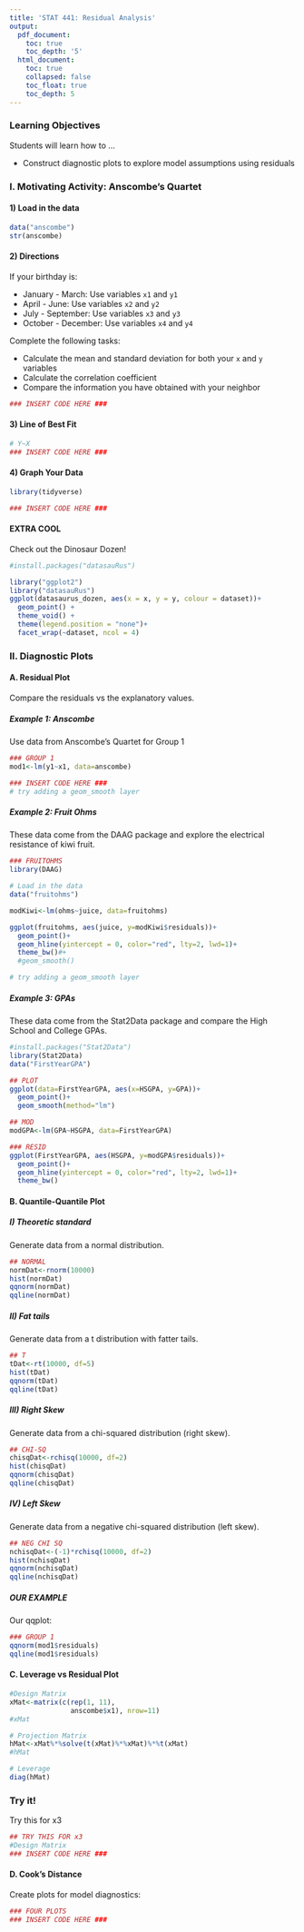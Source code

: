 ```yaml
---
title: 'STAT 441: Residual Analysis'
output:
  pdf_document:
    toc: true
    toc_depth: '5'
  html_document:
    toc: true
    collapsed: false
    toc_float: true
    toc_depth: 5
---
```


### Learning Objectives 

Students will learn how to ...

* Construct diagnostic plots to explore model assumptions using residuals
  

### I. Motivating Activity: Anscombe's Quartet

#### 1) Load in the data

```r
data("anscombe")
str(anscombe)
```

#### 2) Directions

If your birthday is: 

* January - March: Use variables `x1` and `y1`
* April - June: Use variables `x2` and `y2`
* July - September: Use variables `x3` and `y3`
* October - December: Use variables `x4` and `y4`

Complete the following tasks: 

* Calculate the mean and standard deviation for both your `x` and `y` variables
* Calculate the correlation coefficient
* Compare the information you have obtained with your neighbor

```r
### INSERT CODE HERE ###
```


#### 3) Line of Best Fit

```r
# Y~X
### INSERT CODE HERE ###
```


#### 4) Graph Your Data

```r
library(tidyverse)

### INSERT CODE HERE ###
```

#### EXTRA COOL

Check out the Dinosaur Dozen!

```r
#install.packages("datasauRus")

library("ggplot2")
library("datasauRus")
ggplot(datasaurus_dozen, aes(x = x, y = y, colour = dataset))+
  geom_point() +
  theme_void() +
  theme(legend.position = "none")+
  facet_wrap(~dataset, ncol = 4)
```

### II. Diagnostic Plots

#### A. Residual Plot

Compare the residuals vs the explanatory values. 

##### Example 1: Anscombe

Use data from Anscombe's Quartet for Group 1

```r
### GROUP 1
mod1<-lm(y1~x1, data=anscombe)

### INSERT CODE HERE ###
# try adding a geom_smooth layer

```

##### Example 2: Fruit Ohms

These data come from the DAAG package and explore the electrical resistance of kiwi fruit.

```r
### FRUITOHMS
library(DAAG)

# Load in the data
data("fruitohms")

modKiwi<-lm(ohms~juice, data=fruitohms)

ggplot(fruitohms, aes(juice, y=modKiwi$residuals))+
  geom_point()+
  geom_hline(yintercept = 0, color="red", lty=2, lwd=1)+
  theme_bw()#+
  #geom_smooth()

# try adding a geom_smooth layer

```


##### Example 3: GPAs

These data come from the Stat2Data package and compare the High School and College GPAs.

```r
#install.packages("Stat2Data")
library(Stat2Data)
data("FirstYearGPA")

## PLOT
ggplot(data=FirstYearGPA, aes(x=HSGPA, y=GPA))+
  geom_point()+
  geom_smooth(method="lm")

## MOD
modGPA<-lm(GPA~HSGPA, data=FirstYearGPA)

### RESID
ggplot(FirstYearGPA, aes(HSGPA, y=modGPA$residuals))+
  geom_point()+
  geom_hline(yintercept = 0, color="red", lty=2, lwd=1)+
  theme_bw()
```


#### B. Quantile-Quantile Plot

##### I) Theoretic standard

Generate data from a normal distribution.

```r
## NORMAL
normDat<-rnorm(10000)
hist(normDat)
qqnorm(normDat)
qqline(normDat)
```

##### II) Fat tails

Generate data from a t distribution with fatter tails.

```r
## T
tDat<-rt(10000, df=5)
hist(tDat)
qqnorm(tDat)
qqline(tDat)

```

##### III) Right Skew

Generate data from a chi-squared distribution (right skew).

```r
## CHI-SQ
chisqDat<-rchisq(10000, df=2)
hist(chisqDat)
qqnorm(chisqDat)
qqline(chisqDat)

```

##### IV) Left Skew

Generate data from a negative chi-squared distribution (left skew).

```r
## NEG CHI SQ
nchisqDat<-(-1)*rchisq(10000, df=2)
hist(nchisqDat)
qqnorm(nchisqDat)
qqline(nchisqDat)

```

##### OUR EXAMPLE

Our qqplot:

```r
### GROUP 1
qqnorm(mod1$residuals)
qqline(mod1$residuals)

```


#### C. Leverage vs Residual Plot

```r
#Design Matrix
xMat<-matrix(c(rep(1, 11),
               anscombe$x1), nrow=11)
#xMat

# Projection Matrix
hMat<-xMat%*%solve(t(xMat)%*%xMat)%*%t(xMat)
#hMat

# Leverage
diag(hMat)
```

### Try it! 

Try this for x3

```r
## TRY THIS FOR x3
#Design Matrix
### INSERT CODE HERE ###
```

#### D. Cook's Distance

Create plots for model diagnostics: 

```r
### FOUR PLOTS
### INSERT CODE HERE ###
```

